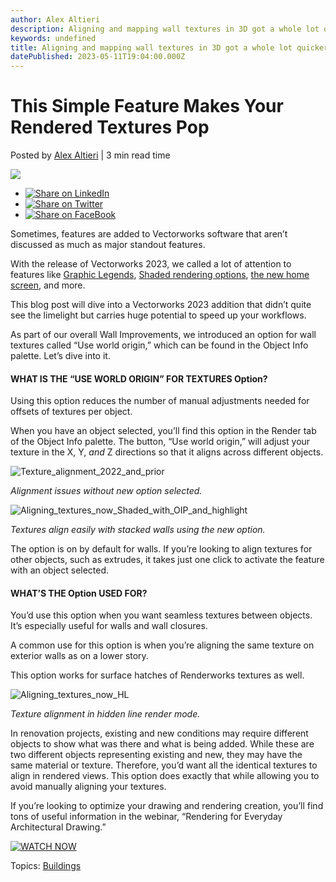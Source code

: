 ```yaml
---
author: Alex Altieri
description: Aligning and mapping wall textures in 3D got a whole lot quicker with Vectorworks 2023. Check out the new feature.
keywords: undefined
title: Aligning and mapping wall textures in 3D got a whole lot quicker with Vectorworks 2023. Check out the new feature. 
datePublished: 2023-05-11T19:04:00.000Z
---
```

  

# This Simple Feature Makes Your Rendered Textures Pop

 Posted by [Alex Altieri](https://blog.vectorworks.net/author/alex-altieri) | 3 min read time 

![](https://blog.vectorworks.net/hubfs/Blog%20Images/2023%20Blog%20Images/5_Texture%20Alignment/Aligning_textures_now_Shaded_with_OIP_and_highlight.png) 

* [![Share on LinkedIn](https://2659751.fs1.hubspotusercontent-na1.net/hubfs/2659751/michaelDemo/share-LI.png)](http://www.linkedin.com/shareArticle?mini=true&url=https%3A%2F%2Fblog.vectorworks.net%2Fuse-world-origin-feature)
* [![Share on Twitter](https://2659751.fs1.hubspotusercontent-na1.net/hubfs/2659751/michaelDemo/share-TW.png)](https://www.twitter.com/share?text=This%20Simple%20Feature%20Makes%20Your%20Rendered%20Textures%20Pop&url=https%3A%2F%2Fblog.vectorworks.net%2Fuse-world-origin-feature&via=PMGTweets)
* [![Share on FaceBook](https://2659751.fs1.hubspotusercontent-na1.net/hubfs/2659751/michaelDemo/share-FB.png)](https://www.facebook.com/sharer/sharer.php?u=https%3A%2F%2Fblog.vectorworks.net%2Fuse-world-origin-feature)

Sometimes, features are added to Vectorworks software that aren’t discussed as much as major standout features.

With the release of Vectorworks 2023, we called a lot of attention to features like [Graphic Legends](https://www.youtube.com/watch?v=bdYD82W%5FeYQ&t=5s), [Shaded rendering options](https://www.youtube.com/watch?v=6ouJ7x61h04), [the new home screen](https://www.youtube.com/watch?v=y2WmbAfK6Jo), and more.

This blog post will dive into a Vectorworks 2023 addition that didn’t quite see the limelight but carries huge potential to speed up your workflows.

As part of our overall Wall Improvements, we introduced an option for wall textures called “Use world origin,” which can be found in the Object Info palette. Let’s dive into it.

#### WHAT IS THE “USE WORLD ORIGIN” FOR TEXTURES Option?

Using this option reduces the number of manual adjustments needed for offsets of textures per object.

When you have an object selected, you’ll find this option in the Render tab of the Object Info palette. The button, “Use world origin,” will adjust your texture in the X, Y, _and_ Z directions so that it aligns across different objects.

![Texture_alignment_2022_and_prior](https://blog.vectorworks.net/hs-fs/hubfs/Blog%20Images/2023%20Blog%20Images/5_Texture%20Alignment/Texture_alignment_2022_and_prior.png?width=1182&height=750&name=Texture_alignment_2022_and_prior.png)

_Alignment issues without new option selected._

![Aligning_textures_now_Shaded_with_OIP_and_highlight](https://blog.vectorworks.net/hs-fs/hubfs/Blog%20Images/2023%20Blog%20Images/5_Texture%20Alignment/Aligning_textures_now_Shaded_with_OIP_and_highlight.png?width=1416&height=750&name=Aligning_textures_now_Shaded_with_OIP_and_highlight.png)

_Textures align easily with stacked walls using the new option._

The option is on by default for walls. If you’re looking to align textures for other objects, such as extrudes, it takes just one click to activate the feature with an object selected.

#### WHAT’S THE Option USED FOR?

You’d use this option when you want seamless textures between objects. It’s especially useful for walls and wall closures.

A common use for this option is when you’re aligning the same texture on exterior walls as on a lower story.

This option works for surface hatches of Renderworks textures as well.

![Aligning_textures_now_HL](https://blog.vectorworks.net/hs-fs/hubfs/Blog%20Images/2023%20Blog%20Images/5_Texture%20Alignment/Aligning_textures_now_HL.png?width=1495&height=916&name=Aligning_textures_now_HL.png)

_Texture alignment in hidden line render mode._

In renovation projects, existing and new conditions may require different objects to show what was there and what is being added. While these are two different objects representing existing and new, they may have the same material or texture. Therefore, you’d want all the identical textures to align in rendered views. This option does exactly that while allowing you to avoid manually aligning your textures.

If you’re looking to optimize your drawing and rendering creation, you’ll find tons of useful information in the webinar, “Rendering for Everyday Architectural Drawing.”

[![WATCH NOW](https://no-cache.hubspot.com/cta/default/3018241/36bd0656-e49f-4bcf-bed8-c4060923a0d8.png)](https://cta-redirect.hubspot.com/cta/redirect/3018241/36bd0656-e49f-4bcf-bed8-c4060923a0d8) 

 Topics: [Buildings](https://blog.vectorworks.net/topic/buildings) 

  